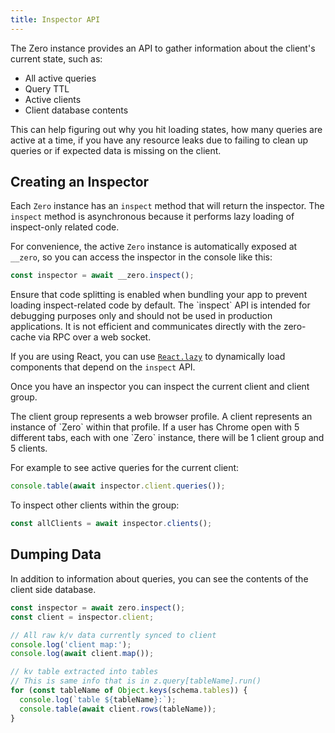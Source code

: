 ```yaml
---
title: Inspector API
---
```


The Zero instance provides an API to gather information about the client's current state, such as:

- All active queries
- Query TTL
- Active clients
- Client database contents

This can help figuring out why you hit loading states, how many queries are active at a time, if you have any resource leaks due to failing to clean up queries or if expected data is missing on the client.

## Creating an Inspector

Each `Zero` instance has an `inspect` method that will return the inspector. The `inspect` method is asynchronous because it performs lazy loading of inspect-only related code.

For convenience, the active `Zero` instance is automatically exposed at `__zero`, so you can access the inspector in the console like this:

```ts
const inspector = await __zero.inspect();
```

<Note type="warning" slug="code-splitting">
  Ensure that code splitting is enabled when bundling your app to prevent
  loading inspect-related code by default. The `inspect` API is intended for
  debugging purposes only and should not be used in production applications. It
  is not efficient and communicates directly with the zero-cache via RPC over a
  web socket.

If you are using React, you can use
[`React.lazy`](https://react.dev/reference/react/lazy) to dynamically load
components that depend on the `inspect` API.

</Note>

Once you have an inspector you can inspect the current client and client group.

<Note heading="Clients and Client Groups">
  The client group represents a web browser profile. A client represents an
  instance of `Zero` within that profile. If a user has Chrome open with 5
  different tabs, each with one `Zero` instance, there will be 1 client group
  and 5 clients.
</Note>

For example to see active queries for the current client:

```ts
console.table(await inspector.client.queries());
```

To inspect other clients within the group:

```ts
const allClients = await inspector.clients();
```

## Dumping Data

In addition to information about queries, you can see the contents of the client side database.

```ts
const inspector = await zero.inspect();
const client = inspector.client;

// All raw k/v data currently synced to client
console.log('client map:');
console.log(await client.map());

// kv table extracted into tables
// This is same info that is in z.query[tableName].run()
for (const tableName of Object.keys(schema.tables)) {
  console.log(`table ${tableName}:`);
  console.table(await client.rows(tableName));
}
```
